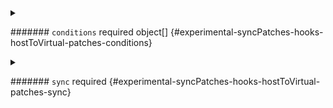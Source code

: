 

<PartialOp />


<PartialFrompath />


<PartialPath />


<PartialNamepath />


<PartialNamespacepath />


<PartialValue />


<PartialRegex />



<details className="config-field" data-expandable="true">
<summary>

####### `conditions` <span className="config-field-required" data-required="false">required</span> <span className="config-field-type">object[]</span> <span className="config-field-default"></span> <span className="config-field-enum"></span> {#experimental-syncPatches-hooks-hostToVirtual-patches-conditions}



</summary>

<PartialConditionsreference />


</details>


<PartialIgnore />



<details className="config-field" data-expandable="true">
<summary>

####### `sync` <span className="config-field-required" data-required="false">required</span> <span className="config-field-type"></span> <span className="config-field-default"></span> <span className="config-field-enum"></span> {#experimental-syncPatches-hooks-hostToVirtual-patches-sync}



</summary>

<PartialSyncreference />


</details>
